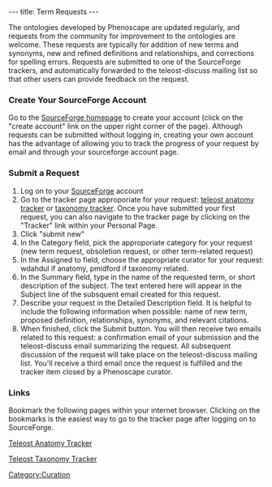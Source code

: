 ---
title: Term Requests
---

The ontologies developed by Phenoscape are updated regularly, and requests from the community for improvement to the ontologies are welcome.  These requests are typically for addition of new terms and synonyms, new and refined definitions and relationships, and corrections for spelling errors. Requests are submitted to one of the SourceForge trackers, and automatically forwarded to the teleost-discuss mailing list so that other users can provide feedback on the request.

===Create Your SourceForge Account===
Go to the [http://sourceforge.net/ SourceForge homepage] to create your account (click on the "create account" link on the upper right corner of the page). Although requests can be submitted without logging in, creating your own account has the advantage of allowing you to track the progress of your request by email and through your sourceforge account page.

===Submit a Request===
# Log on to your [http://sourceforge.net/ SourceForge] account
# Go to the tracker page approporiate for your request: [http://sourceforge.net/tracker/?group_id=76834&atid=994764 teleost anatomy tracker] or [http://sourceforge.net/tracker/?atid=1046550&group_id=76834&func=browse taxonomy tracker]. Once you have submitted your first request, you can also navigate to the tracker page by clicking on the "Tracker" link within your Personal Page.
# Click "submit new"
# In the Category field, pick the approporiate category for your request (new term request, obsoletion request, or other term-related request)
#  In the Assigned to field, choose the appropriate curator for your request: wdahdul if anatomy, pmidford if taxonomy related.
#  In the Summary field, type in the name of the requested term, or short description of the subject.  The text entered here will appear in the Subject line of the subsquent email created for this request.
#  Describe your request in the Detailed Description field.  It is helpful to include the following information when possible:  name of new term, proposed definition, relationships, synonyms, and relevant citations.
# When finished, click the Submit button.  You will then receive two emails related to this request: a confirmation email of your submission and the teleost-discuss email summarizing the request. All subsequent discussion of the request will take place on the teleost-discuss mailing list. You'll receive a third email once the request is fulfilled and the tracker item closed by a Phenoscape curator.

===Links===
Bookmark the following pages within your internet browser.  Clicking on the bookmarks is the easiest way to go to the tracker page after logging on to SourceForge.

[http://sourceforge.net/tracker/?group_id=76834&atid=994764 Teleost Anatomy Tracker] 

[http://sourceforge.net/tracker/?atid=1046550&group_id=76834&func=browse Teleost Taxonomy Tracker]

[[Category:Curation]]
